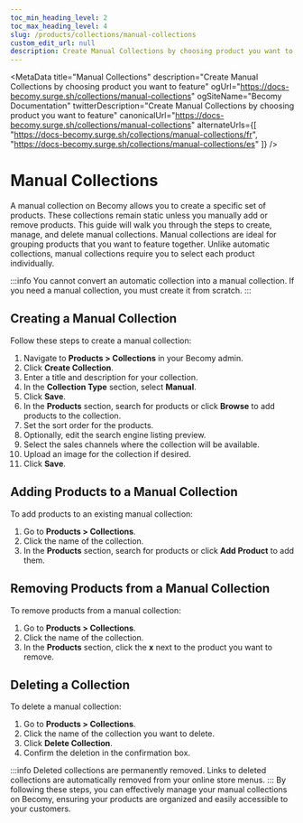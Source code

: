 ```yaml
---
toc_min_heading_level: 2
toc_max_heading_level: 4
slug: /products/collections/manual-collections
custom_edit_url: null
description: Create Manual Collections by choosing product you want to feature.
---
```


<MetaData
  title="Manual Collections"
  description="Create Manual Collections by choosing product you want to feature"
  ogUrl="https://docs-becomy.surge.sh/collections/manual-collections"
  ogSiteName="Becomy Documentation"
  twitterDescription="Create Manual Collections by choosing product you want to feature"
  canonicalUrl="https://docs-becomy.surge.sh/collections/manual-collections"
  alternateUrls={[
    "https://docs-becomy.surge.sh/collections/manual-collections/fr",
    "https://docs-becomy.surge.sh/collections/manual-collections/es"
  ]}
/>

# Manual Collections

A manual collection on Becomy allows you to create a specific set of products. These collections remain static unless you manually add or remove products. 
This guide will walk you through the steps to create, manage, and delete manual collections.
Manual collections are ideal for grouping products that you want to feature together. Unlike automatic collections, manual collections require you to select each product individually.

:::info
You cannot convert an automatic collection into a manual collection. If you need a manual collection, you must create it from scratch.
:::

## Creating a Manual Collection
Follow these steps to create a manual collection:

1. Navigate to **Products > Collections** in your Becomy admin.
2. Click **Create Collection**.
3. Enter a title and description for your collection.
4. In the **Collection Type** section, select **Manual**.
5. Click **Save**.
6. In the **Products** section, search for products or click **Browse** to add products to the collection.
7. Set the sort order for the products.
8. Optionally, edit the search engine listing preview.
9. Select the sales channels where the collection will be available.
10. Upload an image for the collection if desired.
11. Click **Save**.

## Adding Products to a Manual Collection
To add products to an existing manual collection:

1. Go to **Products > Collections**.
2. Click the name of the collection.
3. In the **Products** section, search for products or click **Add Product** to add them.

## Removing Products from a Manual Collection
To remove products from a manual collection:

1. Go to **Products > Collections**.
2. Click the name of the collection.
3. In the **Products** section, click the **x** next to the product you want to remove.

## Deleting a Collection
To delete a manual collection:

1. Go to **Products > Collections**.
2. Click the name of the collection you want to delete.
3. Click **Delete Collection**.
4. Confirm the deletion in the confirmation box.

:::info
Deleted collections are permanently removed. Links to deleted collections are automatically removed from your online store menus.
:::
By following these steps, you can effectively manage your manual collections on Becomy, ensuring your products are organized and easily accessible to your customers.
